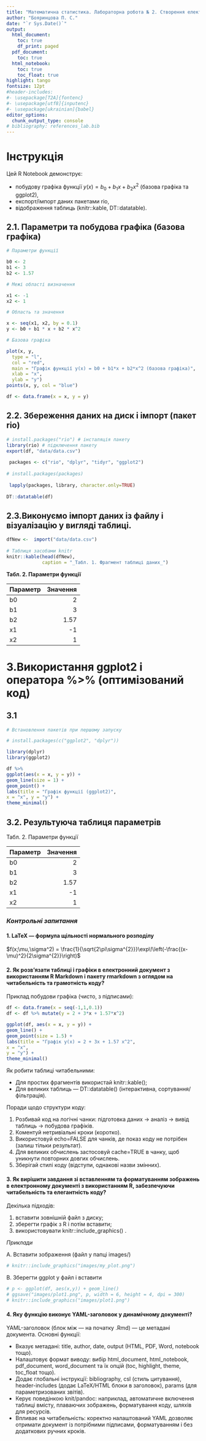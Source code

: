 ```yaml
---
title: "Математична статистика. Лабораторна робота № 2. Створення електронного документу"
author: "Бояринцова П. С."
date: "`r Sys.Date()`"
output:
  html_document:
    toc: true
    df_print: paged
  pdf_document:
    toc: true
  html_notebook:
    toc: true
    toc_float: true
highlight: tango
fontsize: 12pt
#header-includes:
#- \usepackage[T2A]{fontenc}
#- \usepackage[utf8]{inputenc}
#- \usepackage[ukrainian]{babel}
editor_options:
  chunk_output_type: console
# bibliography: references_lab.bib
---
```


# Інструкція

Цей R Notebook демонструє:

- побудову графіка функції $y(x)=b_0 + b_1 x + b_2 x^2$ (базова графіка та ggplot2),
- експорт/імпорт даних пакетами rio,
- відображення таблиць (knitr::kable, DT::datatable).

## 2.1. Параметри та побудова графіка (базова графіка)

```r
# Параметри функції

b0 <- 2
b1 <- 3
b2 <- 1.57

# Межі області визначення

x1 <- -1
x2 <- 1

# Область та значення

x <- seq(x1, x2, by = 0.1)
y <- b0 + b1 * x + b2 * x^2

# Базова графіка

plot(x, y,
  type = "l",
  col = "red",
  main = "Графік функції y(x) = b0 + b1*x + b2*x^2 (базова графіка)",
  xlab = "x",
  ylab = "y")
points(x, y, col = "blue")

df <- data.frame(x = x, y = y)
```

## 2.2. Збереження даних на диск і імпорт (пакет rio)

```r
# install.packages("rio") # інсталяція пакету 
library(rio) # підключення пакету 
export(df, "data/data.csv") 
 
 packages <- c("rio", "dplyr", "tidyr", "ggplot2") 
 
# install.packages(packages) 
 
 lapply(packages, library, character.only=TRUE) 
 
DT::datatable(df) 
```

## 2.3.Виконуємо імпорт даних із файлу і візуалізацію у вигляді таблиці. 

```r
dfNew <-  import("data/data.csv") 
 
# Таблиця засобами knitr 
knitr::kable(head(dfNew), 
             caption = "_Табл. 1. Фрагмент таблиці даних_") 
```

**Табл. 2. Параметри функції**

| Параметр | Значення |
|----------|---------:|
| b0       | 2        |
| b1       | 3        |
| b2       | 1.57     |
| x1       | -1       |
| x2       | 1        |

# 3.Використання ggplot2 і оператора %>% (оптимізований код)

## 3.1

```r
# Встановлення пакетів при першому запуску

# install.packages(c("ggplot2", "dplyr"))

library(dplyr)
library(ggplot2)

df %>%
ggplot(aes(x = x, y = y)) +
geom_line(size = 1) +
geom_point() +
labs(title = "Графік функції (ggplot2)",
x = "x", y = "y") +
theme_minimal()
```

## 3.2. Результуюча таблиця параметрів

Табл. 2. Параметри функції

| Параметр | Значення |
|----------|---------:|
| b0       | 2        |
| b1       | 3        |
| b2       | 1.57     |
| x1       | -1       |
| x2       | 1        |

### *Контрольні запитання*

#### 1. LaTeX — формула щільності нормального розподілу 
$f(x;\mu,\sigma^2) = \frac{1}{\sqrt{2\pi\sigma^{2}}}\exp\!\left(-\frac{(x-\mu)^2}{2\sigma^{2}}\right)$

#### 2. Як розв’язати таблиці і графіки в електронний документ з використанням R Markdown і пакету rmarkdown з оглядом на читабельність та грамотність коду? 

Приклад побудови графіка (чисто, з підписами):
```r
df <- data.frame(x = seq(-1,1,0.1))
df <- df %>% mutate(y = 2 + 3*x + 1.57*x^2)

ggplot(df, aes(x = x, y = y)) +
geom_line() +
geom_point(size = 1.5) +
labs(title = "Графік y(x) = 2 + 3x + 1.57 x^2",
x = "x",
y = "y") +
theme_minimal()

```

Як робити таблиці читабельними:

- Для простих фрагментів використай knitr::kable();
- Для великих таблиць — DT::datatable() (інтерактивна, сортування/фільтрація).

Поради щодо структури коду:

1. Розбивай код на логічні чанки: підготовка даних → аналіз → вивід таблиць → побудова графіків.
2. Коментуй нетривіальні кроки (коротко).
3. Використовуй echo=FALSE для чанків, де показ коду не потрібен (залиш тільки результат).
4. Для великих обчислень застосовуй cache=TRUE в чанку, щоб уникнути повторних довгих обчислень.
5. Зберігай стилі коду (відступи, однакові назви змінних).

#### 3. Як вирішити завдання зі вставленням та форматуванням зображень в електронному документі з використанням R, забезпечуючи читабельність та елегантність коду? 
Декілька підходів:

1) вставити зовнішній файл з диску; 
2) зберегти графік з R і потім вставити; 
3) використовувати knitr::include_graphics() .

*Приклади*

А. Вставити зображення (файл у папці images/)

```r
# knitr::include_graphics("images/my_plot.png")
```

B. Зберегти ggplot у файл і вставити

```r
# p <- ggplot(df, aes(x,y)) + geom_line()
# ggsave("images/plot1.png", p, width = 6, height = 4, dpi = 300)
# knitr::include_graphics("images/plot1.png")
```

#### 4. Яку функцію виконує YAML-заголовок у динамічному документі?
YAML-заголовок (блок між --- на початку .Rmd) — це метадані документа. 
Основні функції:

- Вказує метадані: title, author, date, output (HTML, PDF, Word, notebook тощо).
- Налаштовує формат виводу: вибір html_document, html_notebook, pdf_document, word_document та їх опцій (toc, highlight, theme, toc_float тощо).
- Додає глобальні інструкції: bibliography, csl (стиль цитування), header-includes (додає LaTeX/HTML блоки в заголовок), params (для параметризованих звітів).
- Керує поведінкою knit/pandoc: наприклад, автоматичне включення таблиці вмісту, плаваючих зображень, форматування коду, шляхів для ресурсів.
- Впливає на читабельність: коректно налаштований YAML дозволяє отримати документ із потрібними підписами, форматуванням і без додаткових ручних кроків.

